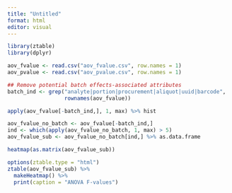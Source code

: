 ```yaml
---
title: "Untitled"
format: html
editor: visual
---
```


```r
library(ztable)
library(dplyr)
```

```r
aov_fvalue <- read.csv("aov_fvalue.csv", row.names = 1)
aov_pvalue <- read.csv("aov_pvalue.csv", row.names = 1)
```

```r
## Remove potential batch effects-associated attributes
batch_ind <- grep("analyte|portion|procurement|aliquot|uuid|barcode", 
                  rownames(aov_fvalue))
```

```r
apply(aov_fvalue[-batch_ind,], 1, max) %>% hist
```

```r
aov_fvalue_no_batch <- aov_fvalue[-batch_ind,]
ind <- which(apply(aov_fvalue_no_batch, 1, max) > 5)
aov_fvalue_sub <- aov_fvalue_no_batch[ind,] %>% as.data.frame
```

```r
heatmap(as.matrix(aov_fvalue_sub))
```

```r
options(ztable.type = "html")
ztable(aov_fvalue_sub) %>%
  makeHeatmap() %>%
  print(caption = "ANOVA F-values")
```
